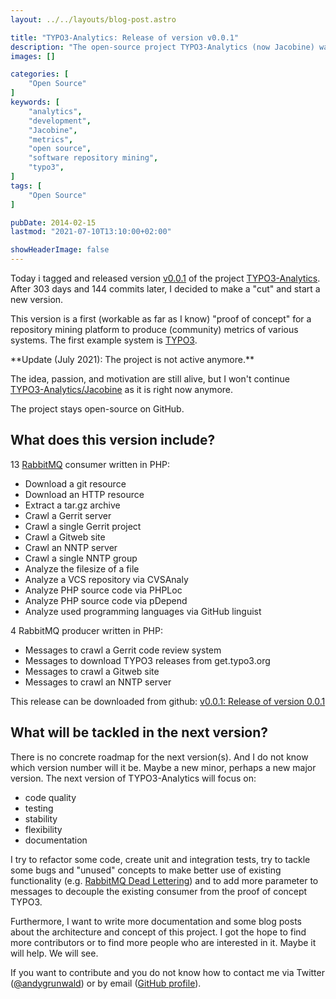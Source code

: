 ```yaml
---
layout: ../../layouts/blog-post.astro

title: "TYPO3-Analytics: Release of version v0.0.1"
description: "The open-source project TYPO3-Analytics (now Jacobine) was released in version 0.0.1."
images: []

categories: [
    "Open Source"
]
keywords: [
    "analytics",
    "development",
    "Jacobine",
    "metrics",
    "open source",
    "software repository mining",
    "typo3",
]
tags: [
    "Open Source"
]

pubDate: 2014-02-15
lastmod: "2021-07-10T13:10:00+02:00"

showHeaderImage: false
---
```


Today i tagged and released version [v0.0.1](https://github.com/andygrunwald/Jacobine/releases/tag/v0.0.1 "v0.0.1 of Jacobine") of the project [TYPO3-Analytics](https://github.com/andygrunwald/Jacobine "Jacobine at GitHub").
After 303 days and 144 commits later, I decided to make a "cut" and start a new version.

This version is a first (workable as far as I know) "proof of concept" for a repository mining platform to produce (community) metrics of various systems.
The first example system is [TYPO3](https://typo3.org/ "TYPO3 Content Management System").

<UpdateBox>
**Update (July 2021): The project is not active anymore.**

The idea, passion, and motivation are still alive, but I won't continue [TYPO3-Analytics/Jacobine](https://github.com/andygrunwald/Jacobine/) as it is right now anymore.

The project stays open-source on GitHub.
</UpdateBox>

## What does this version include?

13 [RabbitMQ](https://www.rabbitmq.com/ "RabbitMQ Message Queue System") consumer written in PHP:

* Download a git resource
* Download an HTTP resource
* Extract a tar.gz archive
* Crawl a Gerrit server
* Crawl a single Gerrit project
* Crawl a Gitweb site
* Crawl an NNTP server
* Crawl a single NNTP group
* Analyze the filesize of a file
* Analyze a VCS repository via CVSAnaly
* Analyze PHP source code via PHPLoc
* Analyze PHP source code via pDepend
* Analyze used programming languages via GitHub linguist

4 RabbitMQ producer written in PHP:

* Messages to crawl a Gerrit code review system
* Messages to download TYPO3 releases from get.typo3.org
* Messages to crawl a Gitweb site
* Messages to crawl an NNTP server

This release can be downloaded from github: [v0.0.1: Release of version 0.0.1](https://github.com/andygrunwald/Jacobine/releases/tag/v0.0.1 "v0.0.1 of Jacobine")

## What will be tackled in the next version?

There is no concrete roadmap for the next version(s).
And I do not know which version number will it be.
Maybe a new minor, perhaps a new major version.
The next version of TYPO3-Analytics will focus on:

* code quality
* testing
* stability
* flexibility
* documentation

I try to refactor some code, create unit and integration tests, try to tackle some bugs and "unused" concepts to make better use of existing functionality (e.g. [RabbitMQ Dead Lettering](https://www.rabbitmq.com/dlx.html "RabbitMQ Dead Lettering")) and to add more parameter to messages to decouple the existing consumer from the proof of concept TYPO3.

Furthermore, I want to write more documentation and some blog posts about the architecture and concept of this project. I got the hope to find more contributors or to find more people who are interested in it. Maybe it will help. We will see.

If you want to contribute and you do not know how to contact me via Twitter ([@andygrunwald](https://twitter.com/andygrunwald "Andy Grunwald at twitter")) or by email ([GitHub profile](https://github.com/andygrunwald "Andy Grunwald at GitHub")).